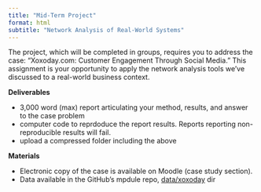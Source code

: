 ```yaml
---
title: "Mid-Term Project"
format: html
subtitle: "Network Analysis of Real-World Systems"
---
```


The project, which will be completed in groups, requires you to address the
case: "Xoxoday.com: Customer Engagement Through Social Media." This assignment
is your opportunity to apply the network analysis tools we've discussed to a
real-world business context.

**Deliverables**

- 3,000 word (max) report articulating your method, results, and answer to the
  case problem
- computer code to reprdoduce the report results. Reports reporting
non-reproducible results will fail.
- upload a compressed folder including the above


**Materials**

- Electronic copy of the case is available on Moodle (case study section).
- Data available in the GitHub's mpdule repo, [data/xoxoday]() dir
